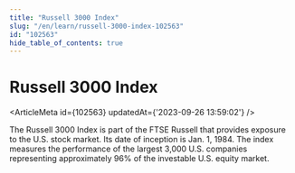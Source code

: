 ```yaml
---
title: "Russell 3000 Index"
slug: "/en/learn/russell-3000-index-102563"
id: "102563"
hide_table_of_contents: true
---
```



# Russell 3000 Index

<ArticleMeta id={102563} updatedAt={'2023-09-26 13:59:02'} />
<div className='border-solid border-b border-t-0 my-4 border-[var(--ifm-color-gray-300)]' />

The Russell 3000 Index is part of the FTSE Russell that provides exposure to the U.S. stock market. Its date of inception is Jan. 1, 1984. The index measures the performance of the largest 3,000 U.S. companies representing approximately 96% of the investable U.S. equity market.
